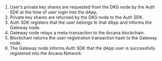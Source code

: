 1. User’s private key shares are requested from the DKG node by the Auth SDK at the time of user login into the dApp.
2. Private key shares are returned by the DKG node to the Auth SDK.
3. Auth SDK registers that the user belongs to that dApp and informs the Gateway node.
4. Gateway node relays a meta-transaction to the Arcana blockchain.
5. Blockchain returns the user-registration transaction hash to the Gateway node.
6. The Gateway node informs Auth SDK that the dApp user is successfully registered into the Arcana Network.